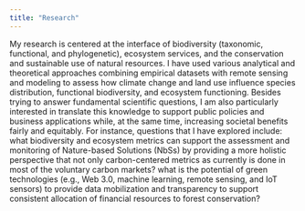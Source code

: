```yaml
---
title: "Research"
---
```



My research is centered at the interface of biodiversity (taxonomic, functional, and phylogenetic), ecosystem services, and the conservation and sustainable use of natural resources. I have used various analytical and theoretical approaches combining empirical datasets with remote sensing and modeling to assess how climate change and land use influence species distribution, functional biodiversity, and ecosystem functioning. Besides trying to answer fundamental scientific questions, I am also particularly interested in translate this knowledge to support public policies and business applications while, at the same time, increasing societal benefits fairly and equitably. For instance, questions that I have explored include: what biodiversity and ecosystem metrics can support the assessment and monitoring of Nature-based Solutions (NbSs) by providing a more holistic perspective that not only carbon-centered metrics as currently is done in most of the voluntary carbon markets? what is the potential of green technologies (e.g., Web 3.0, machine learning, remote sensing, and IoT sensors) to provide data mobilization and transparency to support consistent allocation of financial resources to forest conservation?  

